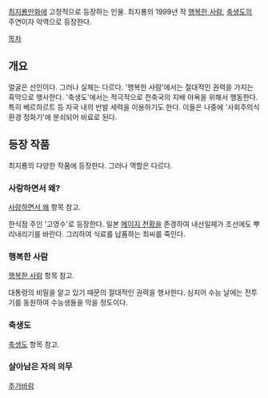[[최지룡]]만화에 고정적으로 등장하는 인물. 최지룡의 1999년 작 [[행복한 사람]], [[축생도]]의 주연이자 악역으로 등장한다. 

[[목차]]
== 개요 ==
얼굴은 선인이다. 그러나 실체는 다르다. '행복한 사람'에서는 절대적인 권력을 가지는 흑막으로 행사한다. '축생도'에서는 적극적으로 천축국의 지배 야욕을 위해서 행동한다. 특히 베르하르트 등 자국 내의 반발 세력을 이용하기도 한다. 이들은 나중에 '사회주의식 환경 정화기'에 분쇠되어 비료로 된다.

== 등장 작품 ==
최지룡의 다양한 작품에 등장한다. 그러나 역할은 다르다.

=== 사랑하면서 왜? ===
[[사랑하면서 왜]] 항목 참고.

한식점 주인 '고영수'로 등장한다. 일본 [[메이지 천황]]을 존경하여 내선일체가 조선에도 뿌리내리기를 바란다. 그리하여 식료를 납품하는 최씨를 죽인다.

=== 행복한 사람 ===
[[행복한 사람]] 항목 참고.

대통령의 비밀을 알고 있기 때문의 절대적인 권력을 행사한다. 심지어 수능 날에는 전투기를 동원하여 수능생들을 막을 정도이다.

=== 축생도 ===
[[축생도]] 항목 참고.

=== 살아남은 자의 의무 ===
[[추가바람]]
